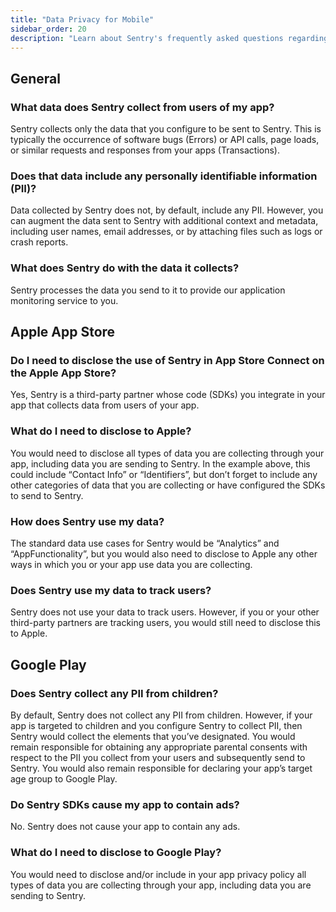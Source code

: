 ```yaml
---
title: "Data Privacy for Mobile"
sidebar_order: 20
description: "Learn about Sentry's frequently asked questions regarding data privacy for mobile apps."
---
```


## General

### What data does Sentry collect from users of my app?

Sentry collects only the data that you configure to be sent to Sentry. This is typically the occurrence of software bugs (Errors) or API calls, page loads, or similar requests and responses from your apps (Transactions).

### Does that data include any personally identifiable information (PII)?

Data collected by Sentry does not, by default, include any PII. However, you can augment the data sent to Sentry with additional context and metadata, including user names, email addresses, or by attaching files such as logs or crash reports.

### What does Sentry do with the data it collects?

Sentry processes the data you send to it to provide our application monitoring service to you.

## Apple App Store

### Do I need to disclose the use of Sentry in App Store Connect on the Apple App Store?

Yes, Sentry is a third-party partner whose code (SDKs) you integrate in your app that collects data from users of your app.

### What do I need to disclose to Apple?

You would need to disclose all types of data you are collecting through your app, including data you are sending to Sentry. In the example above, this could include “Contact Info” or “Identifiers”, but don’t forget to include any other categories of data that you are collecting or have configured the SDKs to send to Sentry.

### How does Sentry use my data?

The standard data use cases for Sentry would be “Analytics” and “AppFunctionality”, but you would also need to disclose to Apple any other ways in which you or your app use data you are collecting.

### Does Sentry use my data to track users?

Sentry does not use your data to track users. However, if you or your other third-party partners are tracking users, you would still need to disclose this to Apple.

## Google Play

### Does Sentry collect any PII from children?

By default, Sentry does not collect any PII from children. However, if your app is targeted to children and you configure Sentry to collect PII, then Sentry would collect the elements that you’ve designated. You would remain responsible for obtaining any appropriate parental consents with respect to the PII you collect from your users and subsequently send to Sentry. You would also remain responsible for declaring your app’s target age group to Google Play.

### Do Sentry SDKs cause my app to contain ads?

No. Sentry does not cause your app to contain any ads.

### What do I need to disclose to Google Play?

You would need to disclose and/or include in your app privacy policy all types of data you are collecting through your app, including data you are sending to Sentry.
